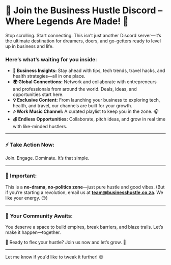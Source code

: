 
# 🚀 Join the Business Hustle Discord – Where Legends Are Made! 🚀

Stop scrolling. Start connecting. This isn’t just another Discord server—it’s the ultimate destination for dreamers, doers, and go-getters ready to level up in business and life.

### Here’s what’s waiting for you inside:

- **💼 Business Insights:** Stay ahead with tips, tech trends, travel hacks, and health strategies—all in one place.  
- **🌍 Global Connections:** Network and collaborate with entrepreneurs and professionals from around the world. Deals, ideas, and opportunities start here.  
- **💡 Exclusive Content:** From launching your business to exploring tech, health, and travel, our channels are built for your growth.  
- **🎶 Work Music Channel:** A curated playlist to keep you in the zone. 🎧  
- **💰 Endless Opportunities:** Collaborate, pitch ideas, and grow in real time with like-minded hustlers.  

---

### ⚡ Take Action Now:  
Join. Engage. Dominate. It’s that simple.  

---

### 🚨 Important:  
This is a **no-drama, no-politics zone**—just pure hustle and good vibes. (But if you’re starting a revolution, email us at **team@businesshustle.co.za**. We like your energy. 😏)

---

### 🎯 Your Community Awaits:  
You deserve a space to build empires, break barriers, and blaze trails. Let’s make it happen—together.  

💪 Ready to flex your hustle? Join us now and let’s grow. 🚀  

---

Let me know if you'd like to tweak it further! 😊
